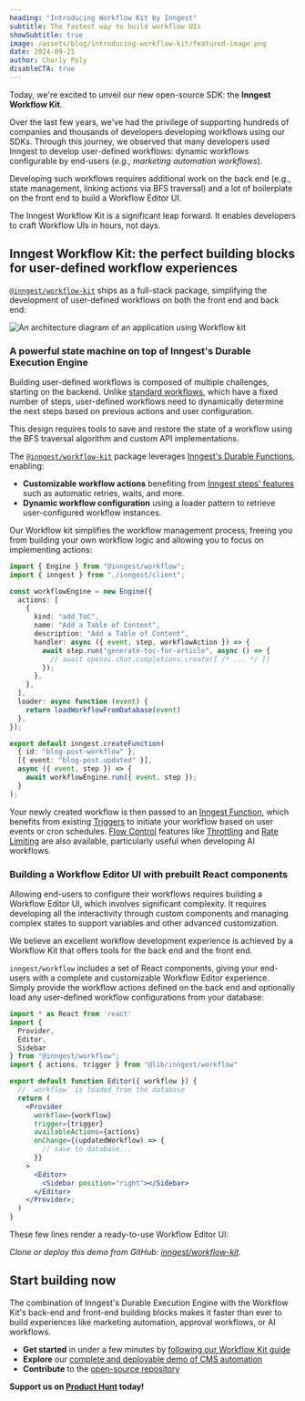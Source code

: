 ```yaml
---
heading: "Introducing Workflow Kit by Inngest"
subtitle: The fastest way to build workflow UIs
showSubtitle: true
image: /assets/blog/introducing-workflow-kit/featured-image.png
date: 2024-09-25
author: Charly Poly
disableCTA: true
---
```


Today, we're excited to unveil our new open-source SDK: the **Inngest Workflow Kit**.

Over the last few years, we've had the privilege of supporting hundreds of companies and thousands of developers developing workflows using our SDKs. Through this journey, we observed that many developers used Inngest to develop user-defined workflows: dynamic workflows configurable by end-users (*e.g., marketing automation workflows*).

Developing such workflows requires additional work on the back end (e.g., state management, linking actions via BFS traversal) and a lot of boilerplate on the front end to build a Workflow Editor UI.

The Inngest Workflow Kit is a significant leap forward. It enables developers to craft Workflow UIs in hours, not days.

## Inngest Workflow Kit: the perfect building blocks for user-defined workflow experiences

[`@inngest/workflow-kit`](https://www.npmjs.com/package/@inngest/workflow-kit) ships as a full-stack package, simplifying the development of user-defined workflows on both the front end and back end:

![An architecture diagram of an application using Workflow kit](/assets/blog/introducing-workflow-kit/workflow-architecture-dark.png)

### A powerful state machine on top of Inngest's Durable Execution Engine

Building user-defined workflows is composed of multiple challenges, starting on the backend.
Unlike [standard workflows](/docs/features/inngest-functions/steps-workflows?ref=blog-workflow-kit), which have a fixed number of steps, user-defined workflows need to dynamically determine the next steps based on previous actions and user configuration.

This design requires tools to save and restore the state of a workflow using the BFS traversal algorithm and custom API implementations.

The [`@inngest/workflow-kit`](https://www.npmjs.com/package/@inngest/workflow-kit) package leverages [Inngest's Durable Functions](/blog/durable-functions-a-visual-javascript-primer), enabling:

- **Customizable workflow actions** benefiting from [Inngest steps' features](/docs/guides/multi-step-functions?ref=blog-workflow-kit) such as automatic retries, waits, and more.
- **Dynamic workflow configuration** using a loader pattern to retrieve user-configured workflow instances.

Our Workflow kit simplifies the workflow management process, freeing you from building your own workflow logic and allowing you to focus on implementing actions:

```typescript
import { Engine } from "@inngest/workflow";
import { inngest } from "./inngest/client";

const workflowEngine = new Engine({
  actions: [
    {
      kind: "add_ToC",
      name: "Add a Table of Content",
      description: "Add a Table of Content",
      handler: async ({ event, step, workflowAction }) => {
        await step.run("generate-toc-for-article", async () => {
          // await openai.chat.completions.create({ /* ... */ })
        });
      },
    },
  ],
  loader: async function (event) {
    return loadWorkflowFromDatabase(event)
  },
});

export default inngest.createFunction(
  { id: "blog-post-workflow" },
  [{ event: "blog-post.updated" }],
  async ({ event, step }) => {
    await workflowEngine.run({ event, step });
  }
);

```

Your newly created workflow is then passed to an [Inngest Function](/docs/features/inngest-functions?ref=blog-workflow-kit), which benefits from existing [Triggers](/docs/features/events-triggers?ref=blog-workflow-kit) to initiate your workflow based on user events or cron schedules. [Flow Control](/docs/guides/flow-control?ref=blog-workflow-kit) features like [Throttling](/docs/guides/throttling?ref=blog-workflow-kit) and [Rate Limiting](/docs/guides/rate-limiting?ref=blog-workflow-kit) are also available, particularly useful when developing AI workflows.

### Building a Workflow Editor UI with prebuilt React components

Allowing end-users to configure their workflows requires building a Workflow Editor UI, which involves significant complexity. It requires developing all the interactivity through custom components and managing complex states to support variables and other advanced customization.

We believe an excellent workflow development experience is achieved by a Workflow Kit that offers tools for the back end and the front end.

`inngest/workflow` includes a set of React components, giving your end-users with a complete and customizable Workflow Editor experience. Simply provide the workflow actions defined on the back end and optionally load any user-defined workflow configurations from your database:

```jsx
import * as React from 'react'
import {
  Provider,
  Editor,
  Sidebar
} from "@inngest/workflow";
import { actions, trigger } from "@lib/inngest/workflow"

export default function Editor({ workflow }) {
  // `workflow` is loaded from the database
  return (
    <Provider
      workflow={workflow}
      trigger={trigger}
      availableActions={actions}
      onChange={(updatedWorkflow) => {
        // save to database...
      }}
    >
      <Editor>
        <Sidebar position="right"></Sidebar>
      </Editor>
    </Provider>;
  )
}
```

These few lines render a ready-to-use Workflow Editor UI:

<AutoplayVideo src="https://res.cloudinary.com/dd6gwkgww/video/upload/v1727099036/workflow-kit-announcement-video-loop_m26wzt.mov" />

*Clone or deploy this demo from GitHub: [inngest/workflow-kit](https://github.com/inngest/workflow-kit/tree/main/examples/nextjs-blog-cms#readme).*

## Start building now

The combination of Inngest's Durable Execution Engine with the Workflow Kit's back-end and front-end building blocks makes it faster than ever to build experiences like marketing automation, approval workflows, or AI workflows.

- **Get started** in under a few minutes by [following our Workflow Kit guide](/docs/guides/user-defined-workflows?ref=blog-workflow-kit)
- **Explore** our [complete and deployable demo of CMS automation](https://github.com/inngest/workflow-kit/tree/main/examples/nextjs-blog-cms#readme)
- **Contribute** to the [open-source repository](https://github.com/inngest/workflow-kit)

**Support us on [Product Hunt](https://www.producthunt.com/posts/workflow-kit-by-inngest) today\!**